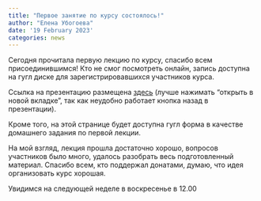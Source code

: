 ```yaml
---
title: "Первое занятие по курсу состоялось!"
author: "Елена Убогоева"
date: '19 February 2023'
categories: news
---
```


Сегодня прочитала первую лекцию по курсу, спасибо всем присоединившимся! Кто не смог посмотреть онлайн, запись доступна на гугл диске для зарегистрировавшихся участников курса.

Ссылка на презентацию размещена [здесь](lectures/statR_lecture1.qmd) (лучше нажимать "открыть в новой вкладке", так как неудобно работает кнопка назад в презентации).

Кроме того, на этой странице будет доступна гугл форма в качестве домашнего задания по первой лекции.

На мой взгляд, лекция прошла достаточно хорошо, вопросов участников было много, удалось разобрать весь подготовленный материал. Спасибо всем, кто поддержал донатами, думаю, что идея организовать курс хорошая.

Увидимся на следующей неделе в воскресенье в 12.00
